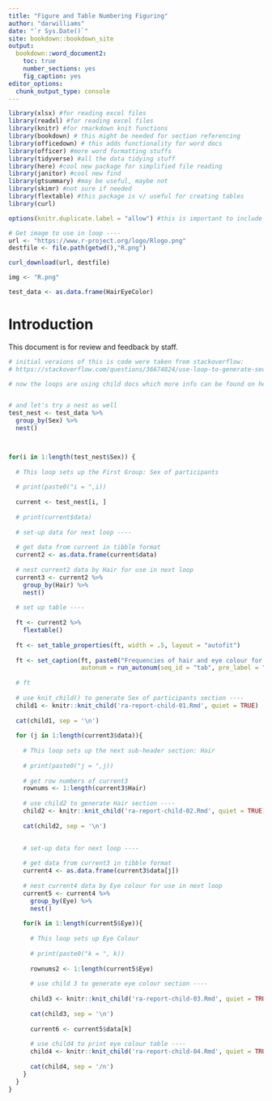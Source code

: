 ```yaml
---
title: "Figure and Table Numbering Figuring"
author: "darwilliams"
date: "`r Sys.Date()`"
site: bookdown::bookdown_site
output:
  bookdown::word_document2:
    toc: true
    number_sections: yes
    fig_caption: yes
editor_options:
  chunk_output_type: console
---
```


```r

library(xlsx) #for reading excel files
library(readxl) #for reading excel files
library(knitr) #for rmarkdown knit functions
library(bookdown) # this might be needed for section referencing
library(officedown) # this adds functionality for word docs
library(officer) #more word formatting stuffs
library(tidyverse) #all the data tidying stuff
library(here) #cool new package for simplified file reading
library(janitor) #cool new find
library(gtsummary) #may be useful, maybe not
library(skimr) #not sure if needed
library(flextable) #this package is v/ useful for creating tables
library(curl)

options(knitr.duplicate.label = "allow") #this is important to include so that child docs can be used in a loop

```

```r

# Get image to use in loop ----
url <- "https://www.r-project.org/logo/Rlogo.png"
destfile <- file.path(getwd(),"R.png")

curl_download(url, destfile)

img <- "R.png"

test_data <- as.data.frame(HairEyeColor)


```


\newpage

# Introduction

This document is for review and feedback by staff.


```r

# initial veraions of this is code were taken from stackoverflow:
# https://stackoverflow.com/questions/36674824/use-loop-to-generate-section-of-text-in-rmarkdown

# now the loops are using child docs which more info can be found on here: https://bookdown.org/yihui/rmarkdown-cookbook/child-document.html


# and let's try a nest as well
test_nest <- test_data %>% 
  group_by(Sex) %>% 
  nest()



for(i in 1:length(test_nest$Sex)) {
  
  # This loop sets up the First Group: Sex of participants
  
  # print(paste0("i = ",i))
  
  current <- test_nest[i, ]
  
  # print(current$data)
  
  # set-up data for next loop ----
  
  # get data from current in tibble format
  current2 <- as.data.frame(current$data)
  
  # nest current2 data by Hair for use in next loop
  current3 <- current2 %>% 
    group_by(Hair) %>% 
    nest()
  
  # set up table ----
  
  ft <- current2 %>% 
    flextable()
    
  ft <- set_table_properties(ft, width = .5, layout = "autofit")
  
  ft <- set_caption(ft, paste0("Frequencies of hair and eye colour for ",current$Sex," study participants"),
                    autonum = run_autonum(seq_id = "tab", pre_label = "Table", bkm = i))
  
  # ft
  
  # use knit_child() to generate Sex of participants section ----
  child1 <- knitr::knit_child('ra-report-child-01.Rmd', quiet = TRUE)
  
  cat(child1, sep = '\n')
  
  for (j in 1:length(current3$data)){
    
    # This loop sets up the next sub-header section: Hair
    
    # print(paste0("j = ",j))
    
    # get row numbers of current3
    rownums <- 1:length(current3$Hair)
    
    # use child2 to generate Hair section ----
    child2 <- knitr::knit_child('ra-report-child-02.Rmd', quiet = TRUE)
    
    cat(child2, sep = '\n')

    
    # set-up data for next loop ----
    
    # get data from current3 in tibble format
    current4 <- as.data.frame(current3$data[j])
    
    # nest current4 data by Eye colour for use in next loop
    current5 <- current4 %>% 
      group_by(Eye) %>% 
      nest()
    
    for(k in 1:length(current5$Eye)){
      
      # This loop sets up Eye Colour
      
      # print(paste0("k = ", k))
      
      rownums2 <- 1:length(current5$Eye)
      
      # use child 3 to generate eye colour section ----
      
      child3 <- knitr::knit_child('ra-report-child-03.Rmd', quiet = TRUE,options = c(j,k))
       
      cat(child3, sep = '\n')
      
      current6 <- current5$data[k]
      
      # use child4 to print eye colour table ----
      child4 <- knitr::knit_child('ra-report-child-04.Rmd', quiet = TRUE)
      
      cat(child4, sep = '/n')
    }
  }
}




```

\newpage

